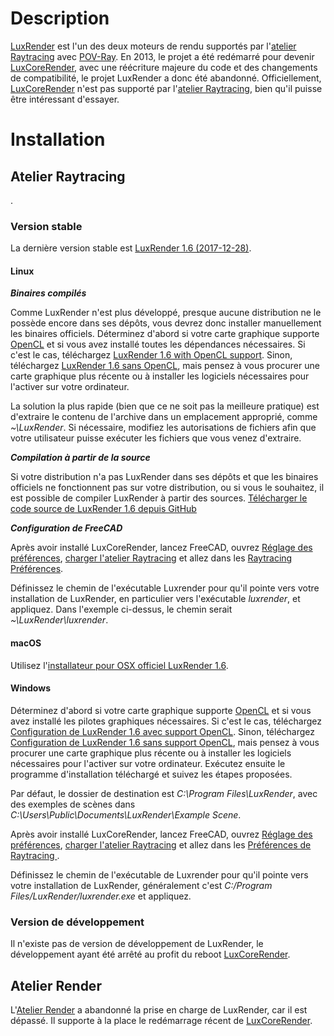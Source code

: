 <languages/>

{{VeryImportantMessage|LuxRender n'est plus en développement car le projet a été redémarré sous le nom de [[LuxCoreRender/fr|LuxCoreRender]] avec une réécriture majeure du code et de nombreux changements de compatibilité. L'information ici est fournie parce que FreeCAD est toujours livré par défaut (à partir de la version 0.19-24276) avec l'[[Raytracing_Workbench/fr|atelier Raytracing]], qui ne supporte officiellement que LuxRender. Cependant, il semble également fonctionner avec [[LuxCoreRender/fr|LuxCoreRender]] donc pensez à l'essayer avant d'utiliser LuxRender.}}

=Description=

[https://luxcorerender.org/history/ LuxRender] est l'un des deux moteurs de rendu supportés par l'[[Raytracing_Workbench/fr|atelier Raytracing]] avec [[POV-Ray/fr|POV-Ray]]. En 2013, le projet a été redémarré pour devenir [[LuxCoreRender/fr|LuxCoreRender]], avec une réécriture majeure du code et des changements de compatibilité, le projet LuxRender a donc été abandonné. Officiellement, [[LuxCoreRender/fr|LuxCoreRender]] n'est pas supporté par l'[[Raytracing_Workbench/fr|atelier Raytracing]], bien qu'il puisse être intéressant d'essayer.

=Installation=

<span id="Raytracing_Workbench"></span>
==Atelier Raytracing==

{{VeryImportantMessage|L'[[Raytracing_Workbench/fr|atelier Raytracing]] a été remplacé par le nouvel [https://github.com/FreeCAD/FreeCAD-render atelier Render], qui est destiné à le remplacer. L'atelier Render peut être installé via le [[Std_AddonMgr/fr|Gestionnaire des extensions]]. L'information ici est fournie parce que par défaut FreeCAD est toujours livré (à partir de 0.19-24276) avec l'atelier Raytracing et parce que le nouveau module devrait fondamentalement fonctionner de la même manière}}.

<span id="Stable_Version"></span>
===Version stable===

La dernière version stable est [https://github.com/LuxCoreRender/LuxCore/releases/tag/luxrender_v1.6 LuxRender 1.6 (2017-12-28)].

====Linux====

'''''Binaires compilés'''''

Comme LuxRender n'est plus développé, presque aucune distribution ne le possède encore dans ses dépôts, vous devrez donc installer manuellement les binaires officiels.
Déterminez d'abord si votre carte graphique supporte [https://en.wikipedia.org/wiki/OpenCL OpenCL] et si vous avez installé toutes les dépendances nécessaires. 
Si c'est le cas, téléchargez [https://github.com/LuxCoreRender/LuxCore/releases/download/luxrender_v1.6/lux-v1.6-x86_64-sse2-OpenCL.tar.bz2 LuxRender 1.6 with OpenCL support].
Sinon, téléchargez [https://github.com/LuxCoreRender/LuxCore/releases/download/luxrender_v1.6/lux-v1.6-x86_64-sse2-NoOpenCL.tar.bz2 LuxRender 1.6 sans OpenCL], mais pensez à vous procurer une carte graphique plus récente ou à installer les logiciels nécessaires pour l'activer sur votre ordinateur.

La solution la plus rapide (bien que ce ne soit pas la meilleure pratique) est d'extraire le contenu de l'archive dans un emplacement approprié, comme ''~\LuxRender''.
Si nécessaire, modifiez les autorisations de fichiers afin que votre utilisateur puisse exécuter les fichiers que vous venez d'extraire.

'''''Compilation à partir de la source'''''

Si votre distribution n'a pas LuxRender dans ses dépôts et que les binaires officiels ne fonctionnent pas sur votre distribution, ou si vous le souhaitez, il est possible de compiler LuxRender à partir des sources. [https://github.com/LuxCoreRender/LuxCore/archive/refs/tags/luxrender_v1.6.tar.gz Télécharger le code source de LuxRender 1.6 depuis GitHub]

'''''Configuration de FreeCAD'''''

Après avoir installé LuxCoreRender, lancez FreeCAD, ouvrez [[Preferences_Editor/fr|Réglage des préférences]], [[Preferences_Editor/fr#Ateliers_non_charg.C3.A9s|charger l'atelier Raytracing]] et allez dans les [[Raytracing_Preferences/fr|Raytracing Préférences]].

Définissez le chemin de l'exécutable Luxrender pour qu'il pointe vers votre installation de LuxRender, en particulier vers l'exécutable ''luxrender'', et appliquez. 
Dans l'exemple ci-dessus, le chemin serait ''~\LuxRender\luxrender''.

====macOS====

Utilisez l'[https://github.com/LuxCoreRender/LuxCore/releases/download/luxrender_v1.6/LuxRender_1.6_OSXIntel_64bit.dmg installateur pour OSX officiel LuxRender 1.6].

====Windows====

Déterminez d'abord si votre carte graphique supporte [https://fr.wikipedia.org/wiki/OpenCL OpenCL] et si vous avez installé les pilotes graphiques nécessaires. Si c'est le cas, téléchargez [https://github.com/LuxCoreRender/LuxCore/releases/download/luxrender_v1.6/LuxRender.1.6.x64.OpenCL.Setup.exe Configuration de LuxRender 1.6 avec support OpenCL]. Sinon, téléchargez [https://github.com/LuxCoreRender/LuxCore/releases/download/luxrender_v1.6/LuxRender.1.6.x64.NoOpenCL.Setup.exe Configuration de LuxRender 1.6 sans support OpenCL], mais pensez à vous procurer une carte graphique plus récente ou à installer les logiciels nécessaires pour l'activer sur votre ordinateur. Exécutez ensuite le programme d'installation téléchargé et suivez les étapes proposées. 

Par défaut, le dossier de destination est ''C:\Program Files\LuxRender'', avec des exemples de scènes dans ''C:\Users\Public\Documents\LuxRender\Example Scene''. 

Après avoir installé LuxCoreRender, lancez FreeCAD, ouvrez [[Preferences_Editor/fr|Réglage des préférences]], [[Preferences_Editor/fr#Ateliers_non_charg.C3.A9s|charger l'atelier Raytracing]] et allez dans les [[Raytracing_Preferences/fr|Préférences de Raytracing ]].

Définissez le chemin de l'exécutable de Luxrender pour qu'il pointe vers votre installation de LuxRender, généralement c'est ''C:/Program Files/LuxRender/luxrender.exe'' et appliquez.

<span id="Development_Version"></span>
===Version de développement===

Il n'existe pas de version de développement de LuxRender, le développement ayant été arrêté au profit du reboot [[LuxCoreRender/fr|LuxCoreRender]].

<span id="Render_Workbench"></span>
==Atelier Render==

L'[https://github.com/FreeCAD/FreeCAD-render Atelier Render] a abandonné la prise en charge de LuxRender, car il est dépassé. Il supporte à la place le redémarrage récent de [[LuxCoreRender/fr|LuxCoreRender]].